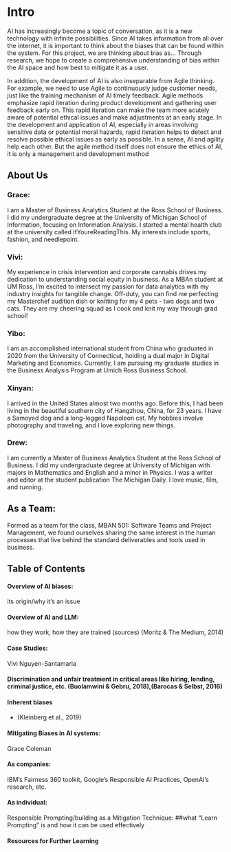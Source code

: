 # Intro
AI has increasingly become a topic of conversation, as it is a new technology with infinite possibilities. Since AI takes information from all over the internet, it is important to think about the biases that can be found within the system. For this project, we are thinking about bias as… Through research, we hope to create a comprehensive understanding of bias within the AI space and how best to mitigate it as a user.

In addition, the development of AI is also inseparable from Agile thinking. For example, we need to use Agile to continuously judge customer needs, just like the training mechanism of AI timely feedback. Agile methods emphasize rapid iteration during product development and gathering user feedback early on. This rapid iteration can make the team more acutely aware of potential ethical issues and make adjustments at an early stage. In the development and application of AI, especially in areas involving sensitive data or potential moral hazards, rapid iteration helps to detect and resolve possible ethical issues as early as possible. In a sense, AI and agility help each other. But the agile method itself does not ensure the ethics of AI, it is only a management and development method

## About Us

### Grace: 
I am a Master of Business Analytics Student at the Ross School of Business. I did my undergraduate degree at the University of Michigan School of Information, focusing on Information Analysis. I started a mental health club at the university called IfYoureReadingThis. My interests include sports, fashion, and needlepoint.

### Vivi:  
My experience in crisis intervention and corporate cannabis drives my dedication to understanding social equity in business. As a MBAn student at UM Ross, I'm excited to intersect my passion for data analytics with my industry insights for tangible change.
Off-duty, you can find me perfecting my Masterchef audition dish or knitting for my 4 pets - two dogs and two cats. They are my cheering squad as I cook and knit my way through grad school!

### Yibo:
I am an accomplished international student from China who graduated in 2020 from the University of Connecticut, holding a dual major in Digital Marketing and Economics. Currently, I am pursuing my graduate studies in the Business Analysis Program at Umich Ross Business School.


### Xinyan: 
I arrived in the United States almost two months ago. Before this, I had been living in the beautiful southern city of Hangzhou, China, for 23 years. I have a Samoyed dog and a long-legged Napoleon cat. My hobbies involve photography and traveling, and I love exploring new things.

### Drew: 
I am currently a Master of Business Analytics Student at the Ross School of Business. I did my undergraduate degree at University of Michigan with majors in Mathematics and English and a minor in Physics. I was a writer and editor at the student publication The Michigan Daily. I love music, film, and running.

## As a Team: 
Formed as a team for the class, MBAN 501: Software Teams and Project Management, we found ourselves sharing the same interest in the human processes that live behind the standard deliverables and tools used in business.

## Table of Contents

#### Overview of AI biases: 
its origin/why it’s an issue

#### Overview of AI and LLM: 
how they work, how they are trained (sources) (Moritz & The Medium, 2014)

#### Case Studies: 
Vivi Nguyen-Santamaria

#### Discrimination and unfair treatment in critical areas like hiring, lending, criminal justice, etc. (Buolamwini & Gebru, 2018),(Barocas & Selbst, 2016)

#### Inherent biases 
- (Kleinberg et al., 2019)

#### Mitigating Biases in AI systems: 
Grace Coleman

#### As companies: 
IBM's Fairness 360 toolkit, Google's Responsible AI Practices, OpenAI's research, etc.

#### As individual: 
Responsible Prompting/building as a Mitigation Technique: ##what “Learn Prompting” is and how it can be used effectively

#### Resources for Further Learning


